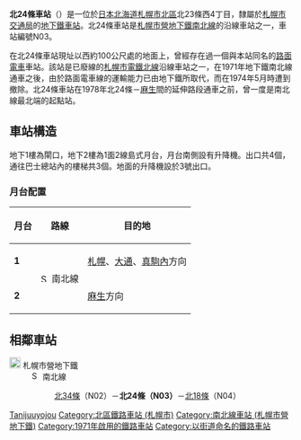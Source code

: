 {{NoteTA |G1=Railway |G2=Transport
|1=zh-cn:地铁; zh-hk:地鐵; zh-mo:地鐵; zh-sg:地铁; zh-tw:地下鐵;
|2=zh-hans:北24条站; zh-hk:北24條站; zh-tw:北24條車站;
}}
{{日本車站資訊
|公司色    = green
|文字色  = 
|站名    = 北24條站
|圖片    = <!-- 檔案不存在 Kita24JoEki2004-10-12b.jpg -->
|pxl    = 300px
|圖片說明= 車站出入口
|日文原名= 北24条
|平假名= きたにじゅうよじょう
|羅馬拼音= Kita nijūyo jō
|前一站  = N02 [[北34條站|北34條]]
|前一站距離   = 1.2
|後一站距離   = 0.9
|後一站  = [[北18條站|北18條]] N04
|電報略號= 
|車站編號  = {{車站編號c|green|N03}}
|所屬公司= [[File:ST_Logo.svg|20px]] [[札幌市交通局|札幌市交通局]]
|所屬路線= [[File:Subway_SapporoNamboku.svg|15px]] [[札幌市營地下鐵南北線|札幌市營地下鐵南北線]]
|距離  = 2.2
|起點站  = [[麻生站|麻生]]
|所在地  = [[札幌市|札幌市]][[北區_(札幌市)|北區]]北23條西4丁目
|座標    = {{coord|43|5|23.8|N|141|20|40.7|E|region:JP}}
|車站構造  = [[地底車站|地底車站]]
|月台配置  = 1面2線
|啟用年月日= 1971年（昭和46年）12月16日 
|廢站年月日= 
|乘客人數= 13,897
|統計年度= 2015年度
|轉車    =
|備註    = 
}}
'''北24條車站'''（{{jpn|j=北24条駅|hg=きたにじゅうよじょうえき|rm=Kita-nijūyo-jō eki|f=y}}）是一位於[[日本|日本]][[北海道|北海道]][[札幌市|札幌市]][[北區_(札幌市)|北區]]北23條西4丁目，隸屬於[[札幌市交通局|札幌市交通局]]的[[鐵路車站|地下鐵車站]]。北24條車站是[[札幌市營地下鐵南北線|札幌市營地下鐵南北線]]的沿線車站之一，車站編號N03。

在北24條車站現址以西約100公尺處的地面上，曾經存在過一個與本站同名的[[路面電車|路面電車]]車站。該站是已廢線的[[札幌市電|札幌市電]][[鐵北線|鐵北線]]沿線車站之一，在1971年地下鐵南北線通車之後，由於路面電車線的運輸能力已由地下鐵所取代，而在1974年5月時遭到撤除。北24條車站在1978年北24條－[[麻生車站|麻生]]間的延伸路段通車之前，曾一度是南北線最北端的起點站。

== 車站構造 ==
地下1樓為閘口，地下2樓為1面2線島式月台，月台南側設有升降機。出口共4個，通往巴士總站內的樓梯共3個。地面的升降機設於3號出口。
=== 月台配置 ===
{| class=wikitable
|-
!月台!!路線!!目的地
|-
|'''1'''
|rowspan=2|[[File:Subway_SapporoNamboku.svg|15px]] 南北線
|[[札幌站_(札幌市營地下鐵)|札幌]]、[[大通站_(北海道)|大通]]、[[真駒內站|真駒內]]方向
|-
|'''2'''
|[[麻生站|麻生]]方向
|}

== 相鄰車站 ==
; [[File:ST_Logo.svg|20px]] 札幌市營地下鐵
: [[File:Subway_SapporoNamboku.svg|15px]] 南北線
:: [[北34條站|北34條]]（N02）－'''北24條（N03）'''－[[北18條站|北18條]]（N04）

{{南北線 (札幌市營地下鐵)}}
{{DEFAULTSORT:Kita-nijuyojo}}
[[Category:日本鐵路車站_Ki|Tanijuuyojou]]
[[Category:北區鐵路車站_(札幌市)|Category:北區鐵路車站 (札幌市)]]
[[Category:南北線車站_(札幌市營地下鐵)|Category:南北線車站 (札幌市營地下鐵)]]
[[Category:1971年啟用的鐵路車站|Category:1971年啟用的鐵路車站]]
[[Category:以街道命名的鐵路車站|Category:以街道命名的鐵路車站]]